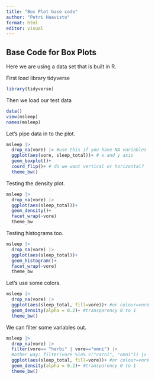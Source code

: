 ```yaml
---
title: "Box Plot base code"
author: "Petri Haavisto"
format: html
editor: visual
---
```


## Base Code for Box Plots

Here we are using a data set that is built in R.

First load library tidyverse

```r
library(tidyverse)
```

Then we load our test data

```r
data()
view(msleep)
names(msleep)
```

Let's pipe data in to the plot.

```r
msleep |> 
  drop_na(vore) |> #use this if you have NA variables
  ggplot(aes(vore, sleep_total))+ # x and y axis
  geom_boxplot()+
  coord_flip()+ # do we want vertical or horizontal?
  theme_bw()
```

Testing the density plot.

```r
msleep |> 
  drop_na(vore) |> 
  ggplot(aes(sleep_total))+
  geom_density()+
  facet_wrap(~vore)
  theme_bw
```

Testing histograms too.

```r
msleep |> 
  drop_na(vore) |> 
  ggplot(aes(sleep_total))+
  geom_histogram()+
  facet_wrap(~vore)
  theme_bw
```

Let's use some colors.

```r
msleep |> 
  drop_na(vore) |> 
  ggplot(aes(sleep_total, fill=vore))+ #or colour=vore
  geom_density(alpha = 0.2)+ #transparency 0 to 1
  theme_bw()
```

We can filter some variables out.

```r
msleep |> 
  drop_na(vore) |> 
  filter(vore== "herbi" | vore=="omni") |> 
  #other way: filter(vore %in% c("carni", "omni")) |> 
  ggplot(aes(sleep_total, fill=vore))+ #or colour=vore
  geom_density(alpha = 0.2)+ #transparency 0 to 1
  theme_bw()
```
